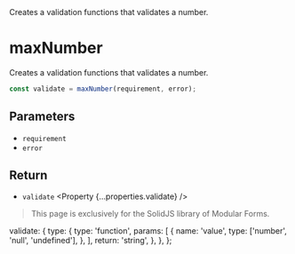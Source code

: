 
<Title>maxNumber</Title>
<Description>
  Creates a validation functions that validates a number.
</Description>

# maxNumber

<Solid block>

Creates a validation functions that validates a number.

```ts
const validate = maxNumber(requirement, error);
```

## Parameters

- `requirement` <Property type="number" />
- `error` <Property type="string" />

## Return

- `validate` <Property {...properties.validate} />

</Solid>

<Qwik block>

> This page is exclusively for the SolidJS library of Modular Forms.

</Qwik>

  validate: {
    type: {
      type: 'function',
      params: [
        {
          name: 'value',
          type: ['number', 'null', 'undefined'],
        },
      ],
      return: 'string',
    },
  },
};

